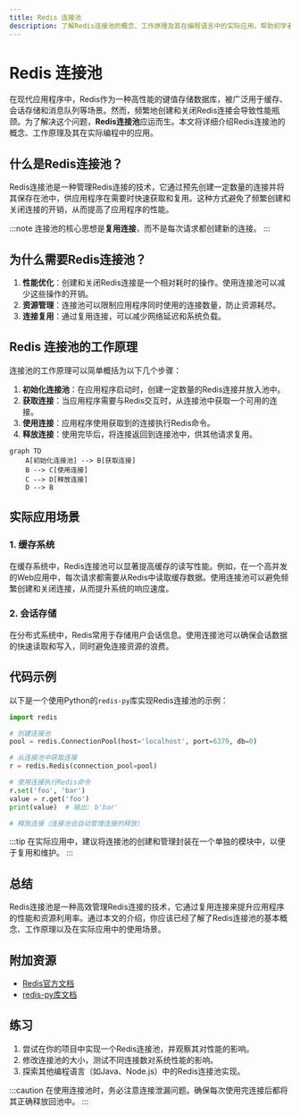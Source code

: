 ```yaml
---
title: Redis 连接池
description: 了解Redis连接池的概念、工作原理及其在编程语言中的实际应用，帮助初学者更好地管理Redis连接。
---
```


# Redis 连接池

在现代应用程序中，Redis作为一种高性能的键值存储数据库，被广泛用于缓存、会话存储和消息队列等场景。然而，频繁地创建和关闭Redis连接会导致性能瓶颈。为了解决这个问题，**Redis连接池**应运而生。本文将详细介绍Redis连接池的概念、工作原理及其在实际编程中的应用。

## 什么是Redis连接池？

Redis连接池是一种管理Redis连接的技术，它通过预先创建一定数量的连接并将其保存在池中，供应用程序在需要时快速获取和复用。这种方式避免了频繁创建和关闭连接的开销，从而提高了应用程序的性能。

:::note
连接池的核心思想是**复用连接**，而不是每次请求都创建新的连接。
:::

## 为什么需要Redis连接池？

1. **性能优化**：创建和关闭Redis连接是一个相对耗时的操作。使用连接池可以减少这些操作的开销。
2. **资源管理**：连接池可以限制应用程序同时使用的连接数量，防止资源耗尽。
3. **连接复用**：通过复用连接，可以减少网络延迟和系统负载。

## Redis 连接池的工作原理

连接池的工作原理可以简单概括为以下几个步骤：

1. **初始化连接池**：在应用程序启动时，创建一定数量的Redis连接并放入池中。
2. **获取连接**：当应用程序需要与Redis交互时，从连接池中获取一个可用的连接。
3. **使用连接**：应用程序使用获取到的连接执行Redis命令。
4. **释放连接**：使用完毕后，将连接返回到连接池中，供其他请求复用。

```mermaid
graph TD
    A[初始化连接池] --> B[获取连接]
    B --> C[使用连接]
    C --> D[释放连接]
    D --> B
```

## 实际应用场景

### 1. 缓存系统

在缓存系统中，Redis连接池可以显著提高缓存的读写性能。例如，在一个高并发的Web应用中，每次请求都需要从Redis中读取缓存数据。使用连接池可以避免频繁创建和关闭连接，从而提升系统的响应速度。

### 2. 会话存储

在分布式系统中，Redis常用于存储用户会话信息。使用连接池可以确保会话数据的快速读取和写入，同时避免连接资源的浪费。

## 代码示例

以下是一个使用Python的`redis-py`库实现Redis连接池的示例：

```python
import redis

# 创建连接池
pool = redis.ConnectionPool(host='localhost', port=6379, db=0)

# 从连接池中获取连接
r = redis.Redis(connection_pool=pool)

# 使用连接执行Redis命令
r.set('foo', 'bar')
value = r.get('foo')
print(value)  # 输出: b'bar'

# 释放连接（连接池会自动管理连接的释放）
```

:::tip
在实际应用中，建议将连接池的创建和管理封装在一个单独的模块中，以便于复用和维护。
:::

## 总结

Redis连接池是一种高效管理Redis连接的技术，它通过复用连接来提升应用程序的性能和资源利用率。通过本文的介绍，你应该已经了解了Redis连接池的基本概念、工作原理以及在实际应用中的使用场景。

## 附加资源

- [Redis官方文档](https://redis.io/documentation)
- [redis-py库文档](https://redis-py.readthedocs.io/en/stable/)

## 练习

1. 尝试在你的项目中实现一个Redis连接池，并观察其对性能的影响。
2. 修改连接池的大小，测试不同连接数对系统性能的影响。
3. 探索其他编程语言（如Java、Node.js）中的Redis连接池实现。

:::caution
在使用连接池时，务必注意连接泄漏问题。确保每次使用完连接后都将其正确释放回池中。
:::